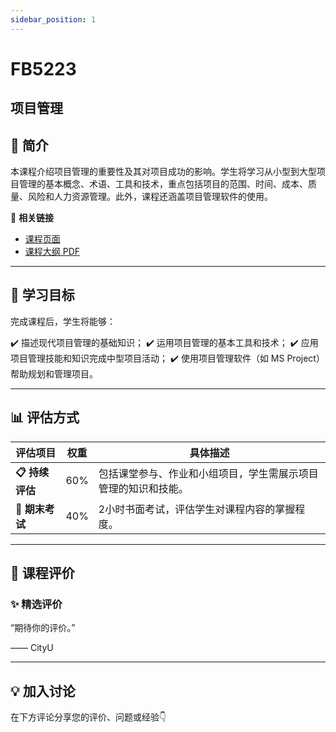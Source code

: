 ```yaml
---
sidebar_position: 1
---
```


# FB5223
## 项目管理

## **📘 简介**
本课程介绍项目管理的重要性及其对项目成功的影响。学生将学习从小型到大型项目管理的基本概念、术语、工具和技术，重点包括项目的范围、时间、成本、质量、风险和人力资源管理。此外，课程还涵盖项目管理软件的使用。

🔗 **相关链接**
- [课程页面](https://www.cityu.edu.hk/catalogue/pg/202425/course/FB5223.htm)
- [课程大纲 PDF](https://www.cityu.edu.hk/catalogue/pg/202425/course/FB5223.pdf)

---

## **🎯 学习目标**

完成课程后，学生将能够：

✔️ 描述现代项目管理的基础知识；
✔️ 运用项目管理的基本工具和技术；
✔️ 应用项目管理技能和知识完成中型项目活动；
✔️ 使用项目管理软件（如 MS Project）帮助规划和管理项目。

---

## **📊 评估方式**

| **评估项目**          | **权重** | **具体描述**                                                                                     |
|----------------------|---------|-----------------------------------------------------------------------------------------------|
| **📋 持续评估**       | 60%     | 包括课堂参与、作业和小组项目，学生需展示项目管理的知识和技能。                                  |
| **📄 期末考试**       | 40%     | 2小时书面考试，评估学生对课程内容的掌握程度。                                                   |

---

## **💬 课程评价**

### ✨ **精选评价**
<div className={commentStyles.commentBox}>
    <p className={commentStyles.commentText}>
        “期待你的评价。”
    </p>
    <p className={commentStyles.commentAuthor}>—— CityU</p>
</div>

---

## **💡 加入讨论**

在下方评论分享您的评价、问题或经验👇
<Utterances />
